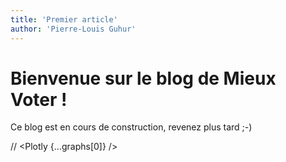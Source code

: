 ```yaml
---
title: 'Premier article'
author: 'Pierre-Louis Guhur'
---
```

# Bienvenue sur le blog de Mieux Voter !


Ce blog est en cours de construction, revenez plus tard ;-)

// <Plotly {...graphs[0]} />

